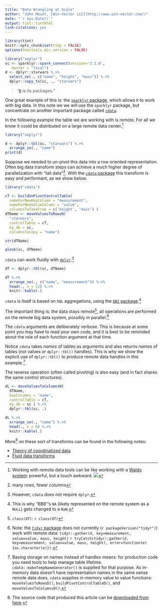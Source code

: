 ```yaml
---
title: "Data Wrangling at Scale"
author: "John Mount, [Win-Vector LLC](http://www.win-vector.com/)"
date: "`r Sys.Date()`"
output: tint::tintHtml
link-citations: yes
---
```


```r
library(tint)
knitr::opts_chunk$set(tidy = FALSE)
options(htmltools.dir.version = FALSE)

library("seplyr")
sc <- sparklyr::spark_connect(version='2.2.0', 
   master = "local")
d <- dplyr::starwars %.>%
  select_se(., c("name", "height", "mass")) %.>%
  dplyr::copy_to(sc, ., "starwars")
```

> "[`R`](https://www.r-project.org) is its packages."

One great example of this is: the [`sparklyr` package](https://CRAN.R-project.org/package=sparklyr), which allows
`R` to work with big data.  In this note we we will use the `sparklyr` package, but concentrate on another important package called [`cdata`](https://winvector.github.io/cdata/).

In the following example the table we are working with
is remote. For all we know it could be distributed on a large remote data center.^[Working with remote data tools can be like working with a [Waldo system](https://en.wikipedia.org/wiki/Remote_manipulator): powerful, but a touch awkward. ![](Waldo.jpg)]

```r
library("seplyr")

d <- dplyr::tbl(sc, "starwars") %.>%
  arrange_se(., "name")
print(d)
```

Suppose we needed to un-pivot this data into a row oriented representation.
Often big data transform steps can achieve a much higher degree of parallelization
with "tall data"^[many rows, fewer columns].  With the [`cdata` package](https://winvector.github.io/cdata/) this
transform is easy and performant, as we show below.

```r
library("cdata")

cT <- buildUnPivotControlTable(
  nameForNewKeyColumn = "measurement",
  nameForNewValueColumn = "value",
  columnsToTakeFrom = c('height', 'mass') )
dTName <- moveValuesToRowsN(
  "starwars", 
  controlTable = cT, 
  my_db = sc, 
  columnsToCopy = "name")

str(dTName)

qlook(sc, dTName)
```

`cdata` can work fluidly with [`dplyr`](https://CRAN.R-project.org/package=dplyr).^[However, `cdata` does not require `dplyr`.]

```r
dT <- dplyr::tbl(sc, dTName)

dT %.>%
  arrange_se(., c("name", "measurement")) %.>%
  head(., n = 12) %.>%
  knitr::kable(.)
```

`cdata` is itself is based on `SQL` aggregations,
using the [`DBI` package](https://CRAN.R-project.org/package=DBI).^[This is why "BB8"'s `NA`
(likely represented on the remote system as a `NULL`) gets changed to a `NaN`.]

The important thing is: the data stays remote^[`class(dT)`: `r class(dT)`], all operations are performed
on the remote big data system, possibly in parallel.^[Note: the [`tidyr` package](https://CRAN.R-project.org/package=tidyr) does not currently (`r packageVersion("tidyr")`) work with remote data: `tidyr::gather(d, key=measurement, value=value, mass, height)` `r tryCatch(tidyr::gather(d, key=measurement, value=value, mass, height), error=function(e) {as.character(e)})`.]

The `cdata` arguments are deliberately verbose.  This is because at some point you
may have to read your own code, and it is best to be reminded about the role of each
function argument at that time.

Notice `cdata` takes *names* of tables as arguments and also returns *names*
of tables (not values or `dplyr::tbl()` handles).  This is why we show the explicit
use of `dplyr::tbl()` to produce remote data handles in this example.^[Basing storage on names
instead of handles means: for production code you need tools to help manage table 
lifetime. `cdata::makeTempNameGenerator()` is supplied for that purpose.  As
in-memory data doesn't have representation names in the same sense remote data does,
`cdata` supplies in-memory value to value functions: `moveValuesToRowsD()`, `buildPivotControlTableD()`,
and `moveValuesToColumnsD()`.]

The reverse operation (often called pivoting) is also easy (and in
fact shares the same control structures).

```r
dL <- moveValuesToColumnsN(
  dTName,
  keyColumns = "name",
  controlTable = cT,
  my_db = sc ) %.>%
  dplyr::tbl(sc, .)

dL %.>%
  arrange_se(., "name") %.>%
  head(., n = 6) %.>%
  knitr::kable(.)
```


More^[The source code that produced this article can be [downloaded from here](http://winvector.github.io/FluidData/DataWranglingAtScale.Rmd).] on these sort of transforms can be found in the following notes:

 * [Theory of coordinatized data](http://winvector.github.io/FluidData/RowsAndColumns.html)
 * [Fluid data transforms](http://winvector.github.io/FluidData/FluidData.html)

 


